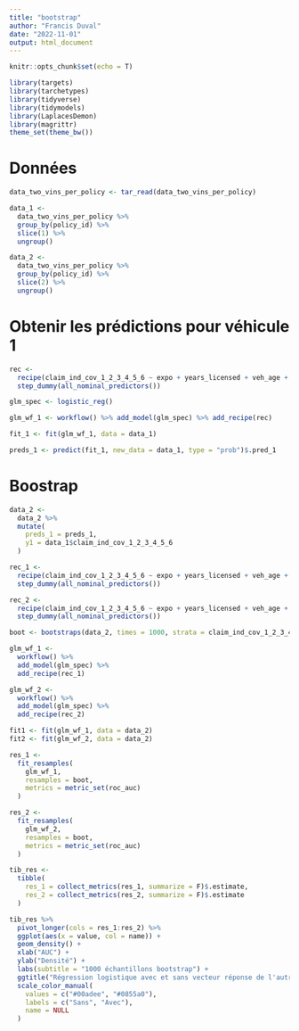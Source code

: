 ```yaml
---
title: "bootstrap"
author: "Francis Duval"
date: "2022-11-01"
output: html_document
---
```


```r
knitr::opts_chunk$set(echo = T)
```

```r
library(targets)
library(tarchetypes)
library(tidyverse)
library(tidymodels)
library(LaplacesDemon)
library(magrittr)
theme_set(theme_bw())
```

# Données

```r
data_two_vins_per_policy <- tar_read(data_two_vins_per_policy)
```

```r
data_1 <- 
  data_two_vins_per_policy %>% 
  group_by(policy_id) %>% 
  slice(1) %>% 
  ungroup()

data_2 <- 
  data_two_vins_per_policy %>% 
  group_by(policy_id) %>% 
  slice(2) %>% 
  ungroup()
```

# Obtenir les prédictions pour véhicule 1

```r
rec <- 
  recipe(claim_ind_cov_1_2_3_4_5_6 ~ expo + years_licensed + veh_age + avg_daily_distance + frac_expo_evening, data = data_1) %>% 
  step_dummy(all_nominal_predictors())
```

```r
glm_spec <- logistic_reg()
```

```r
glm_wf_1 <- workflow() %>% add_model(glm_spec) %>% add_recipe(rec)
```

```r
fit_1 <- fit(glm_wf_1, data = data_1)
```

```r
preds_1 <- predict(fit_1, new_data = data_1, type = "prob")$.pred_1
```


# Boostrap

```r
data_2 <- 
  data_2 %>% 
  mutate(
    preds_1 = preds_1,
    y1 = data_1$claim_ind_cov_1_2_3_4_5_6
  )
```


```r
rec_1 <- 
  recipe(claim_ind_cov_1_2_3_4_5_6 ~ expo + years_licensed + veh_age + avg_daily_distance + frac_expo_evening, data = data_2) %>% 
  step_dummy(all_nominal_predictors())

rec_2 <- 
  recipe(claim_ind_cov_1_2_3_4_5_6 ~ expo + years_licensed + veh_age + avg_daily_distance + frac_expo_evening + y1, data = data_2) %>% 
  step_dummy(all_nominal_predictors())
```

```r
boot <- bootstraps(data_2, times = 1000, strata = claim_ind_cov_1_2_3_4_5_6)
```

```r
glm_wf_1 <- 
  workflow() %>% 
  add_model(glm_spec) %>% 
  add_recipe(rec_1)

glm_wf_2 <- 
  workflow() %>% 
  add_model(glm_spec) %>% 
  add_recipe(rec_2)
```


```r
fit1 <- fit(glm_wf_1, data = data_2)
fit2 <- fit(glm_wf_2, data = data_2)
```


```r
res_1 <- 
  fit_resamples(
    glm_wf_1,
    resamples = boot,
    metrics = metric_set(roc_auc)
  )

res_2 <- 
  fit_resamples(
    glm_wf_2,
    resamples = boot,
    metrics = metric_set(roc_auc)
  )
```

```r
tib_res <- 
  tibble(
    res_1 = collect_metrics(res_1, summarize = F)$.estimate,
    res_2 = collect_metrics(res_2, summarize = F)$.estimate
  )
```


```r
tib_res %>% 
  pivot_longer(cols = res_1:res_2) %>% 
  ggplot(aes(x = value, col = name)) +
  geom_density() +
  xlab("AUC") +
  ylab("Densité") +
  labs(subtitle = "1000 échantillons bootstrap") +
  ggtitle("Régression logistique avec et sans vecteur réponse de l'autre véhicule") +
  scale_color_manual(
    values = c("#00adee", "#0855a0"), 
    labels = c("Sans", "Avec"),
    name = NULL
  )

```

